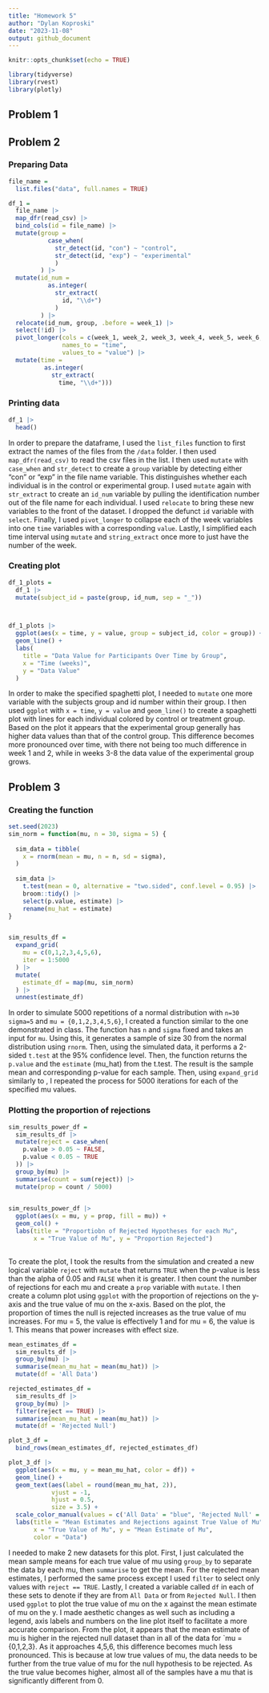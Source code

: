 ```yaml
---
title: "Homework 5"
author: "Dylan Koproski"
date: "2023-11-08"
output: github_document
---
```


```r
knitr::opts_chunk$set(echo = TRUE)
```

```r
library(tidyverse)
library(rvest)
library(plotly)
```
## Problem 1

## Problem 2
### Preparing Data

```r
file_name =
  list.files("data", full.names = TRUE)

df_1 =
  file_name |> 
  map_dfr(read_csv) |> 
  bind_cols(id = file_name) |>
  mutate(group = 
           case_when(
             str_detect(id, "con") ~ "control",
             str_detect(id, "exp") ~ "experimental"
             )
         ) |> 
  mutate(id_num = 
           as.integer(
             str_extract(
               id, "\\d+")
             )
         ) |> 
  relocate(id_num, group, .before = week_1) |> 
  select(!id) |> 
  pivot_longer(cols = c(week_1, week_2, week_3, week_4, week_5, week_6, week_7, week_8),
               names_to = "time",
               values_to = "value") |> 
  mutate(time = 
          as.integer(
            str_extract(
              time, "\\d+")))

```

### Printing data

```r
df_1 |> 
  head()
```

In order to prepare the dataframe, I used the `list_files` function to first extract the names of the files from the `/data` folder. I then used `map_dfr(read_csv)` to read the csv files in the list. I then used `mutate` with `case_when` and `str_detect` to create a `group` variable by detecting either "con" or "exp" in the file name variable. This distinguishes whether each individual is in the control or experimental group. I used `mutate` again with `str_extract` to create an `id_num` variable by pulling the identification number out of the file name for each individual. I used `relocate` to bring these new variables to the front of the dataset. I dropped the defunct `id` variable with `select`. Finally, I used `pivot_longer` to collapse each of the week variables into one `time` variables with a corresponding `value`. Lastly, I simplified each time interval using `mutate` and `string_extract` once more to just have the number of the week.

### Creating plot

```r
df_1_plots =
  df_1 |> 
  mutate(subject_id = paste(group, id_num, sep = "_"))



df_1_plots |> 
  ggplot(aes(x = time, y = value, group = subject_id, color = group)) + 
  geom_line() + 
  labs(
    title = "Data Value for Participants Over Time by Group",
    x = "Time (weeks)",
    y = "Data Value"
  )

```
In order to make the specified spaghetti plot, I needed to `mutate` one more variable with the subjects group and id number within their group. I then used `ggplot` with `x = time`, `y = value` and `geom_line()` to create a spaghetti plot with lines for each individual colored by control or treatment group. Based on the plot it appears that the experimental group generally has higher data values than that of the control group. This difference becomes more pronounced over time, with there not being too much difference in week 1 and 2, while in weeks 3-8 the data value of the experimental group grows.

## Problem 3

### Creating the function

```r
set.seed(2023)
sim_norm = function(mu, n = 30, sigma = 5) {
  
  sim_data = tibble(
    x = rnorm(mean = mu, n = n, sd = sigma),
  )
  
  sim_data |>  
    t.test(mean = 0, alternative = "two.sided", conf.level = 0.95) |> 
    broom::tidy() |> 
    select(p.value, estimate) |> 
    rename(mu_hat = estimate)
}


sim_results_df = 
  expand_grid(
    mu = c(0,1,2,3,4,5,6),
    iter = 1:5000
  ) |> 
  mutate(
    estimate_df = map(mu, sim_norm)
  ) |> 
  unnest(estimate_df)

```

In order to simulate 5000 repetitions of a normal distribution with `n=30` `sigma=5` and `mu = {0,1,2,3,4,5,6}`, I created a function similar to the one demonstrated in class. The function has `n` and `sigma` fixed and takes an input for `mu`. Using this, it generates a sample of size 30 from the normal distribution using `rnorm`. Then, using the simulated data, it performs a 2-sided `t.test` at the 95% confidence level. Then, the function returns the `p.value` and the `estimate` (mu_hat) from the t.test. The result is the sample mean and corresponding p-value for each sample. Then, using `expand_grid` similarly to , I repeated the process for 5000 iterations for each of the specified mu values. 

### Plotting the proportion of rejections

```r
sim_results_power_df =
  sim_results_df |> 
  mutate(reject = case_when(
    p.value > 0.05 ~ FALSE,
    p.value < 0.05 ~ TRUE
  )) |> 
  group_by(mu) |> 
  summarise(count = sum(reject)) |> 
  mutate(prop = count / 5000)
  

sim_results_power_df |> 
  ggplot(aes(x = mu, y = prop, fill = mu)) +
  geom_col() +
  labs(title = "Proportiobn of Rejected Hypotheses for each Mu",
       x = "True Value of Mu", y = "Proportion Rejected")
  
```

To create the plot, I took the results from the simulation and created a new logical variable `reject` with `mutate` that returns `TRUE` when the p-value is less than the alpha of 0.05 and `FALSE` when it is greater. I then count the number of rejections for each mu and create a `prop` variable with `mutate`. I then create a column plot using `ggplot` with the proportion of rejections on the y-axis and the true value of mu on the x-axis. Based on the plot, the proportion of times the null is rejected increases as the true value of mu increases. For mu = 5, the value is effectively 1 and for mu = 6, the value is 1. This means that power increases with effect size.


```r
mean_estimates_df =
  sim_results_df |> 
  group_by(mu) |> 
  summarise(mean_mu_hat = mean(mu_hat)) |> 
  mutate(df = 'All Data')

rejected_estimates_df = 
  sim_results_df |> 
  group_by(mu) |> 
  filter(reject == TRUE) |> 
  summarise(mean_mu_hat = mean(mu_hat)) |> 
  mutate(df = 'Rejected Null')

plot_3_df =
  bind_rows(mean_estimates_df, rejected_estimates_df)

plot_3_df |> 
  ggplot(aes(x = mu, y = mean_mu_hat, color = df)) +
  geom_line() +
  geom_text(aes(label = round(mean_mu_hat, 2)), 
            vjust = -1, 
            hjust = 0.5, 
            size = 3.5) + 
  scale_color_manual(values = c('All Data' = "blue", 'Rejected Null' = "red")) +
  labs(title = "Mean Estimates and Rejections against True Value of Mu",
       x = "True Value of Mu", y = "Mean Estimate of Mu",
       color = "Data")
```

I needed to make 2 new datasets for this plot. First, I just calculated the mean sample means for each true value of mu using `group_by` to separate the data by each mu, then `summarise` to get the mean. For the rejected mean estimates, I performed the same process except I used `filter` to select only values with `reject == TRUE`. Lastly, I created a variable called `df` in each of these sets to denote if they are from `All Data` or from `Rejected Null`. I then used `ggplot` to plot the true value of mu on the x against the mean estimate of mu on the y. I made aesthetic changes as well such as including a legend, axis labels and numbers on the line plot itself to facilitate a more accurate comparison. From the plot, it appears that the mean estimate of mu is higher in the rejected null dataset than in all of the data for `mu = {0,1,2,3}. As it approaches 4,5,6, this difference becomes much less pronounced. This is because at low true values of mu, the data needs to be further from the true value of mu for the null hypothesis to be rejected. As the true value becomes higher, almost all of the samples have a mu that is significantly different from 0.
